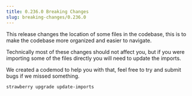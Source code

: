 ```yaml
---
title: 0.236.0 Breaking Changes
slug: breaking-changes/0.236.0
---
```



This release changes the location of some files in the codebase, this is to make
the codebase more organized and easier to navigate.

Technically most of these changes should not affect you, but if you were
importing some of the files directly you will need to update the imports.

We created a codemod to help you with that, feel free to try and submit bugs if
we missed something.

```bash
strawberry upgrade update-imports
```
